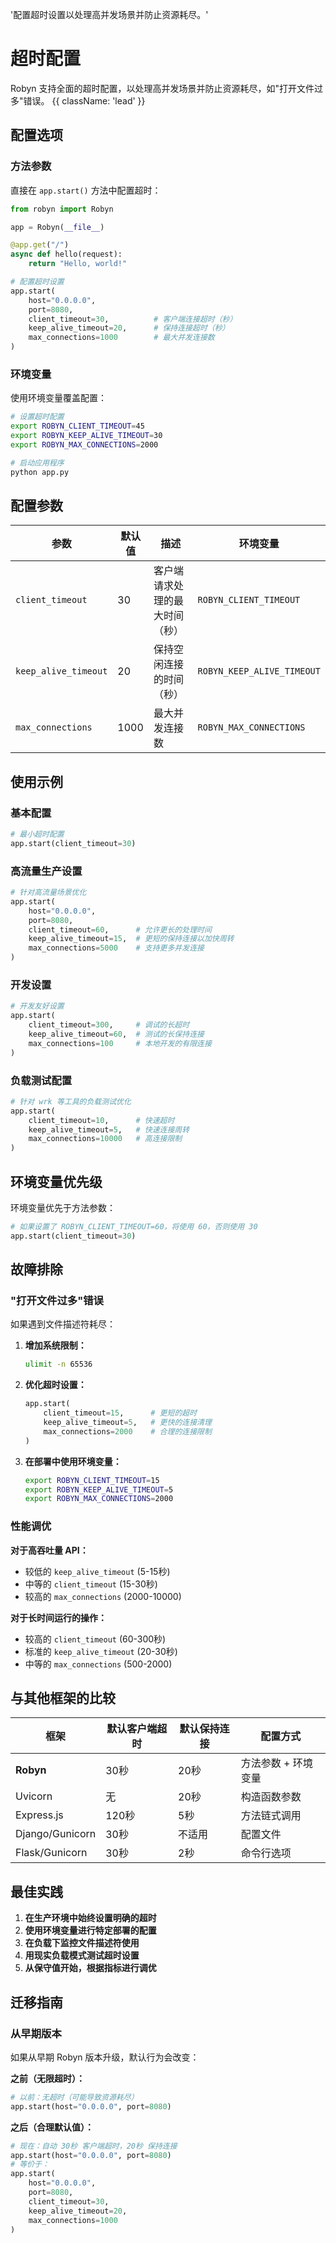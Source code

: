   '配置超时设置以处理高并发场景并防止资源耗尽。'

# 超时配置

Robyn 支持全面的超时配置，以处理高并发场景并防止资源耗尽，如"打开文件过多"错误。 {{ className: 'lead' }}

## 配置选项

### 方法参数

直接在 `app.start()` 方法中配置超时：

```python
from robyn import Robyn

app = Robyn(__file__)

@app.get("/")
async def hello(request):
    return "Hello, world!"

# 配置超时设置
app.start(
    host="0.0.0.0", 
    port=8080,
    client_timeout=30,          # 客户端连接超时（秒）
    keep_alive_timeout=20,      # 保持连接超时（秒）  
    max_connections=1000        # 最大并发连接数
)
```

### 环境变量

使用环境变量覆盖配置：

```bash
# 设置超时配置
export ROBYN_CLIENT_TIMEOUT=45
export ROBYN_KEEP_ALIVE_TIMEOUT=30
export ROBYN_MAX_CONNECTIONS=2000

# 启动应用程序
python app.py
```

## 配置参数

| 参数 | 默认值 | 描述 | 环境变量 |
|------|-------|------|---------|
| `client_timeout` | 30 | 客户端请求处理的最大时间（秒） | `ROBYN_CLIENT_TIMEOUT` |
| `keep_alive_timeout` | 20 | 保持空闲连接的时间（秒） | `ROBYN_KEEP_ALIVE_TIMEOUT` |
| `max_connections` | 1000 | 最大并发连接数 | `ROBYN_MAX_CONNECTIONS` |

## 使用示例

### 基本配置

```python
# 最小超时配置
app.start(client_timeout=30)
```

### 高流量生产设置

```python
# 针对高流量场景优化
app.start(
    host="0.0.0.0",
    port=8080,
    client_timeout=60,      # 允许更长的处理时间
    keep_alive_timeout=15,  # 更短的保持连接以加快周转
    max_connections=5000    # 支持更多并发连接
)
```

### 开发设置

```python
# 开发友好设置
app.start(
    client_timeout=300,     # 调试的长超时
    keep_alive_timeout=60,  # 测试的长保持连接
    max_connections=100     # 本地开发的有限连接
)
```

### 负载测试配置

```python
# 针对 wrk 等工具的负载测试优化
app.start(
    client_timeout=10,      # 快速超时
    keep_alive_timeout=5,   # 快速连接周转
    max_connections=10000   # 高连接限制
)
```

## 环境变量优先级

环境变量优先于方法参数：

```python
# 如果设置了 ROBYN_CLIENT_TIMEOUT=60，将使用 60，否则使用 30
app.start(client_timeout=30)
```

## 故障排除

### "打开文件过多"错误

如果遇到文件描述符耗尽：

1. **增加系统限制：**
   ```bash
   ulimit -n 65536
   ```

2. **优化超时设置：**
   ```python
   app.start(
       client_timeout=15,      # 更短的超时
       keep_alive_timeout=5,   # 更快的连接清理
       max_connections=2000    # 合理的连接限制
   )
   ```

3. **在部署中使用环境变量：**
   ```bash
   export ROBYN_CLIENT_TIMEOUT=15
   export ROBYN_KEEP_ALIVE_TIMEOUT=5
   export ROBYN_MAX_CONNECTIONS=2000
   ```

### 性能调优

**对于高吞吐量 API：**
- 较低的 `keep_alive_timeout` (5-15秒)
- 中等的 `client_timeout` (15-30秒)
- 较高的 `max_connections` (2000-10000)

**对于长时间运行的操作：**
- 较高的 `client_timeout` (60-300秒)
- 标准的 `keep_alive_timeout` (20-30秒)
- 中等的 `max_connections` (500-2000)

## 与其他框架的比较

| 框架 | 默认客户端超时 | 默认保持连接 | 配置方式 |
|-----|--------------|-------------|----------|
| **Robyn** | 30秒 | 20秒 | 方法参数 + 环境变量 |
| Uvicorn | 无 | 20秒 | 构造函数参数 |
| Express.js | 120秒 | 5秒 | 方法链式调用 |
| Django/Gunicorn | 30秒 | 不适用 | 配置文件 |
| Flask/Gunicorn | 30秒 | 2秒 | 命令行选项 |

## 最佳实践

1. **在生产环境中始终设置明确的超时**
2. **使用环境变量进行特定部署的配置**
3. **在负载下监控文件描述符使用**
4. **用现实负载模式测试超时设置**
5. **从保守值开始，根据指标进行调优**

## 迁移指南

### 从早期版本

如果从早期 Robyn 版本升级，默认行为会改变：

**之前（无限超时）：**
```python
# 以前：无超时（可能导致资源耗尽）
app.start(host="0.0.0.0", port=8080)
```

**之后（合理默认值）：**
```python
# 现在：自动 30秒 客户端超时，20秒 保持连接
app.start(host="0.0.0.0", port=8080)
# 等价于：
app.start(
    host="0.0.0.0", 
    port=8080,
    client_timeout=30,
    keep_alive_timeout=20,
    max_connections=1000
)
```